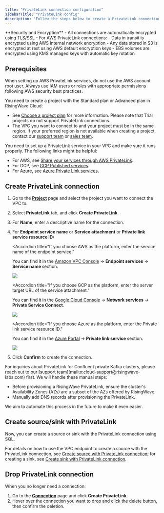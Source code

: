 ```yaml
---
title: "PrivateLink connection configuration"
sidebarTitle: "PrivateLink config"
description: "Follow the steps below to create a PrivateLink connection between RisingWave Cloud and your VPC."
---
```


<Note>
**Security and Encryption**
- All connections are automatically encrypted using TLS/SSL
- For AWS PrivateLink connections:
  - Data in transit is encrypted using AWS internal network encryption
  - Any data stored in S3 is encrypted at rest using AWS default encryption keys
  - EBS volumes are encrypted using KMS managed keys with automatic key rotation
</Note>

## Prerequisites

<Warning>
When setting up AWS PrivateLink services, do not use the AWS account root user. Always use IAM users or roles with appropriate permissions following AWS security best practices.
</Warning>

You need to create a project with the Standard plan or Advanced plan in RisingWave Cloud:
   * See [Choose a project plan](/cloud/choose-a-project-plan/) for more information. Please note that Trial projects do not support PrivateLink connections.
   * The VPC you want to connect to and your project must be in the same region. If your preferred region is not available when creating a project, contact our [support team](mailto:cloud-support@risingwave-labs.com) or [sales team](mailto:sales@risingwave-labs.com).

You need to set up a PrivateLink service in your VPC and make sure it runs properly. The following links might be helpful:
   * For AWS, see [Share your services through AWS PrivateLink](https://docs.aws.amazon.com/vpc/latest/privatelink/privatelink-share-your-services.html).
   * For GCP, see [GCP Published services](https://cloud.google.com/vpc/docs/about-vpc-hosted-services).
   * For Azure, see [Azure Private Link services](https://learn.microsoft.com/en-us/azure/private-link/private-link-service-overview).

## Create PrivateLink connection

1. Go to the [**Project**](https://cloud.risingwave.com/project/home/) page and select the project you want to connect the VPC to.
2. Select **PrivateLink** tab, and click **Create PrivateLink**.
3. For **Name**, enter a descriptive name for the connection.
4. For **Endpoint service name** or **Service attachment** or **Private link service resource ID:**

   <Accordion
      title="If you choose AWS as the platform, enter the service name of the endpoint service."
   >
   You can find it in the [Amazon VPC Console](https://console.aws.amazon.com/vpc/) → **Endpoint services** → **Service name** section.
   <Frame>
   <img src="/images/cloud/create-a-connection/aws-endpoint-service-name.png"/>
   </Frame>
   </Accordion>

   <Accordion
      title="If you choose GCP as the platform, enter the server target URL of the service attachment."
   >
   You can find it in the [Google Cloud Console](https://console.cloud.google.com/) → **Network services** → **Private Service Connect**.
   <Frame>
   <img src="/images/cloud/create-a-connection/gcp-service-attachment.png"/>
   </Frame>
   </Accordion>

   <Accordion
      title="If you choose Azure as the platform, enter the Private link service resource ID."
   >
   You can find it in the [Azure Portal](https://portal.azure.com/) → **Private link service** section.
   <Frame>
   <img src="/images/cloud/create-a-connection/azure-resource-id.png"/>
   </Frame>

   </Accordion>

5. Click **Confirm** to create the connection.

<Tip>
For inquiries about PrivateLink for Confluent private Kafka clusters, please reach out to our [support team](mailto:cloud-support@risingwave-labs.com) first. We will handle these manual steps:

* Before provisioning a RisingWave PrivateLink, ensure the cluster's Availability Zones (AZs) are a subset of the AZs offered by RisingWave.
* Manually add DNS records after provisioning the PrivateLink.

We aim to automate this process in the future to make it even easier.
</Tip>

## Create source/sink with PrivateLink

Now, you can create a source or sink with the PrivateLink connection using SQL.

For details on how to use the VPC endpoint to create a source with the PrivateLink connection, see [Create source with PrivateLink connection](/ingestion/sources/kafka-config#privatelink-configuration); for creating a sink, see [Create sink with PrivateLink connection](/integrations/destinations/apache-kafka#create-sink-with-privatelink-connection).


## Drop PrivateLink connection

When you no longer need a connection:

1. Go to the [**Connection**](https://cloud.risingwave.com/connection/) page and click **Create PrivateLink**.
2. Hover over the connection you want to drop and click the delete button, then confirm the deletion.
